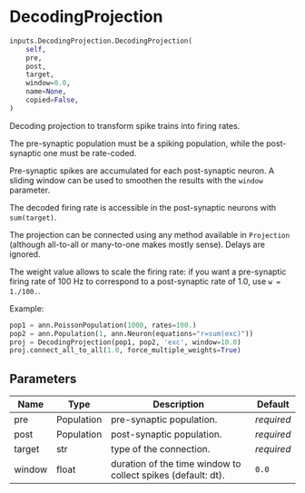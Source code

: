 # DecodingProjection { #ANNarchy.inputs.DecodingProjection.DecodingProjection }

```python
inputs.DecodingProjection.DecodingProjection(
    self,
    pre,
    post,
    target,
    window=0.0,
    name=None,
    copied=False,
)
```

Decoding projection to transform spike trains into firing rates.

The pre-synaptic population must be a spiking population, while the post-synaptic one must be rate-coded.

Pre-synaptic spikes are accumulated for each post-synaptic neuron. A sliding window can be used to smoothen the results with the ``window`` parameter.

The decoded firing rate is accessible in the post-synaptic neurons with ``sum(target)``.

The projection can be connected using any method available in ``Projection`` (although all-to-all or many-to-one makes mostly sense). Delays are ignored.

The weight value allows to scale the firing rate: if you want a pre-synaptic firing rate of 100 Hz to correspond to a post-synaptic rate of 1.0, use ``w = 1./100.``.

Example:

```python
pop1 = ann.PoissonPopulation(1000, rates=100.)
pop2 = ann.Population(1, ann.Neuron(equations="r=sum(exc)"))
proj = DecodingProjection(pop1, pop2, 'exc', window=10.0)
proj.connect_all_to_all(1.0, force_multiple_weights=True)
```

## Parameters {.doc-section .doc-section-parameters}

| Name   | Type       | Description                                                  | Default    |
|--------|------------|--------------------------------------------------------------|------------|
| pre    | Population | pre-synaptic population.                                     | _required_ |
| post   | Population | post-synaptic population.                                    | _required_ |
| target | str        | type of the connection.                                      | _required_ |
| window | float      | duration of the time window to collect spikes (default: dt). | `0.0`      |